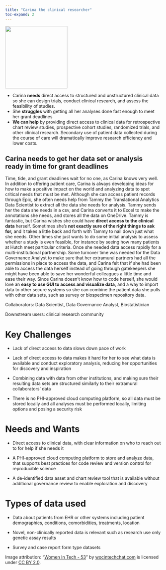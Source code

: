 ```yaml
---
title: "Carina the clinical researcher"
toc-expand: 2
---
```


::: grid
::: {.g-col-12 .g-col-xl-3}
<img src="/img/carina.jpg" width="200" height="200"/>
:::

::: {.g-col-12 .g-col-xl-8}
-   Carina **needs** direct access to structured and unstructured clinical data so she can design trials, conduct clinical research, and assess the feasibility of studies.
-   She **struggles** with getting all her analyses done fast enough to meet her grant deadlines
-   **We can help** by providing direct access to clinical data for retrospective chart review studies, prospective cohort studies, randomized trials, and other clinical research. Secondary use of patient data collected during the course of care will dramatically improve research efficiency and lower costs.
:::
:::

::: lightblue-highlight
## Carina needs to get her data set or analysis ready in time for grant deadlines

Time, tide, and grant deadlines wait for no one, as Carina knows very well. In addition to offering patient care, Carina is always developing ideas for how to make a positive impact on the world and analyzing data to spot critical needs that must be met. Although she can access patient records through Epic, she often needs help from Tammy the Translational Analytics Data Scientist to extract all the data she needs for analysis. Tammy sends her the data she needs in a csv, and Carina converts it to Excel to make the annotations she needs, and stores all the data on OneDrive. Tammy is fantastic, but Carina wishes she could have **direct access to the clinical data** herself. Sometimes she’s **not exactly sure of the right things to ask for,** and it takes a little back and forth with Tammy to nail down just what she needs. Other times she just wants to do some initial analysis to assess whether a study is even feasible, for instance by seeing how many patients at Hutch meet particular criteria. Once she needed data access rapidly for a multi-institutional partnership. Some turnover time was needed for the Data Governance Analyst to make sure that her extramural partners had all the permissions in place to access the data, and Carina felt that if she had been able to access the data herself instead of going through gatekeepers she might have been able to save her wonderful colleagues a little time and ease their way. Since Carina doesn’t know how to code herself, she would love an **easy to use GUI to access and visualize data,** and a way to import data to other secure systems so she can combine the patient data she pulls with other data sets, such as survey or biospecimen repository data.
:::

::: darkblue-highlight
Collaborators: Data Scientist, Data Governance Analyst, Biostatistician

Downstream users: clinical research community
:::

# Key Challenges

-   Lack of direct access to data slows down pace of work

-   Lack of direct access to data makes it hard for her to see what data is available and conduct exploratory analysis, reducing her opportunities for discovery and inspiration

-   Combining data with data from other institutions, and making sure their resulting data sets are structured similarly to their extramural collaborators’ data

-   There is no PHI-approved cloud computing platform, so all data must be stored locally and all analyses must be performed locally, limiting options and posing a security risk\

# Needs and Wants

-   Direct access to clinical data, with clear information on who to reach out to for help if she needs it

-   A PHI-approved cloud computing platform to store and analyze data, that supports best practices for code review and version control for reproducible science

-   A de-identified data asset and chart review tool that is available without additional governance review to enable exploration and discovery\

# Types of data used

-   Data about patients from EHR or other systems including patient demographics, conditions, comorbidities, treatments, location

-   Novel, non-clinically reported data is relevant such as research use only genetic assay results

-   Survey and case report form type datasets

<div>

Image attribution: "[Women In Tech - 53](https://www.flickr.com/photos/136629440@N06/22344625928)" by [wocintechchat.com](https://www.flickr.com/photos/136629440@N06) is licensed under [CC BY 2.0](https://creativecommons.org/licenses/by/2.0/?ref=openverse).

</div>
